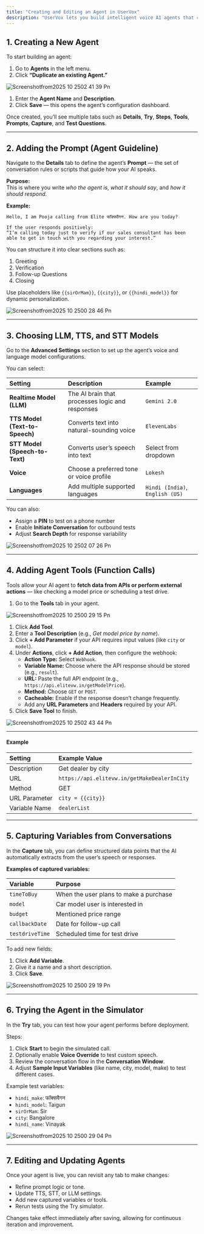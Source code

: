 ```yaml
---
title: "Creating and Editing an Agent in UserVox"
description: "UserVox lets you build intelligent voice AI agents that can talk naturally, follow sales or support workflows, and extract structured data from conversations. This guide explains how to create, configure, test, and refine an agent step by step."
---
```


## 1. Creating a New Agent

To start building an agent:

1. Go to **Agents** in the left menu.
2. Click **“Duplicate an existing Agent.”**

![Screenshotfrom2025 10 2502 41 39 Pn](/images/Screenshotfrom2025-10-2502-41-39.png)

1. Enter the **Agent Name** and **Description**.
2. Click **Save** — this opens the agent’s configuration dashboard.

Once created, you’ll see multiple tabs such as **Details**, **Try**, **Steps**, **Tools**, **Prompts**, **Capture**, and **Test Questions**.

---

## 2. Adding the Prompt (Agent Guideline)

Navigate to the **Details** tab to define the agent’s **Prompt** — the set of conversation rules or scripts that guide how your AI speaks.

**Purpose:**\
This is where you write _who the agent is_, _what it should say_, and _how it should respond_.

**Example:**

```
Hello, I am Pooja calling from Elite फॉक्सवैगन. How are you today?

If the user responds positively:
“I’m calling today just to verify if our sales consultant has been able to get in touch with you regarding your interest.”
```

You can structure it into clear sections such as:

1. Greeting
2. Verification
3. Follow-up Questions
4. Closing

Use placeholders like `{{sirOrMam}}`, `{{city}}`, or `{{hindi_model}}` for dynamic personalization.

![Screenshotfrom2025 10 2500 28 46 Pn](/images/Screenshotfrom2025-10-2500-28-46.png)

---

## 3. Choosing LLM, TTS, and STT Models

Go to the **Advanced Settings** section to set up the agent’s voice and language model configurations.

You can select:

| Setting                        | Description                                     | Example                         |
| :----------------------------- | :---------------------------------------------- | :------------------------------ |
| **Realtime Model (LLM)**       | The AI brain that processes logic and responses | `Gemini 2.0`                    |
| **TTS Model (Text-to-Speech)** | Converts text into natural-sounding voice       | `ElevenLabs`                    |
| **STT Model (Speech-to-Text)** | Converts user’s speech into text                | Select from dropdown            |
| **Voice**                      | Choose a preferred tone or voice profile        | `Lokesh`                        |
| **Languages**                  | Add multiple supported languages                | `Hindi (India)`, `English (US)` |

You can also:

- Assign a **PIN** to test on a phone number
- Enable **Initiate Conversation** for outbound tests
- Adjust **Search Depth** for response variability

![Screenshotfrom2025 10 2502 07 26 Pn](/images/Screenshotfrom2025-10-2502-07-26.png)

---

## 4. Adding Agent Tools (Function Calls)

Tools allow your AI agent to **fetch data from APIs or perform external actions** — like checking a model price or scheduling a test drive.

1. Go to the **Tools** tab in your agent.

![Screenshotfrom2025 10 2500 29 15 Pn](/images/Screenshotfrom2025-10-2500-29-15.png)

1. Click **Add Tool**.
2. Enter a **Tool Description** (e.g., _Get model price by name_).
3. Click **\+ Add Parameter** if your API requires input values (like `city` or `model`).
4. Under **Actions**, click **\+ Add Action**, then configure the webhook:
   - **Action Type:** Select `Webhook`.
   - **Variable Name:** Choose where the API response should be stored (e.g., `result`).
   - **URL:** Paste the full API endpoint (e.g., `https://api.elitevw.in/getModelPrice`).
   - **Method:** Choose `GET` or `POST`.
   - **Cacheable:** Enable if the response doesn’t change frequently.
   - Add any **URL Parameters** and **Headers** required by your API.
5. Click **Save Tool** to finish.

![Screenshotfrom2025 10 2502 43 44 Pn](/images/Screenshotfrom2025-10-2502-43-44.png)

---

#### Example

| Setting       | Example Value                                |
| :------------ | :------------------------------------------- |
| Description   | Get dealer by city                           |
| URL           | `https://api.elitevw.in/getMakeDealerInCity` |
| Method        | GET                                          |
| URL Parameter | `city = {{city}}`                            |
| Variable Name | `dealerList`                                 |

---

## 5. Capturing Variables from Conversations

In the **Capture** tab, you can define structured data points that the AI automatically extracts from the user’s speech or responses.

**Examples of captured variables:**

| Variable        | Purpose                                |
| :-------------- | :------------------------------------- |
| `timeToBuy`     | When the user plans to make a purchase |
| `model`         | Car model user is interested in        |
| `budget`        | Mentioned price range                  |
| `callbackDate`  | Date for follow-up call                |
| `testdriveTime` | Scheduled time for test drive          |

To add new fields:

1. Click **Add Variable**.
2. Give it a name and a short description.
3. Click **Save**.

![Screenshotfrom2025 10 2500 29 19 Pn](/images/Screenshotfrom2025-10-2500-29-19.png)

---

## 6. Trying the Agent in the Simulator

In the **Try** tab, you can test how your agent performs before deployment.

Steps:

1. Click **Start** to begin the simulated call.
2. Optionally enable **Voice Override** to test custom speech.
3. Review the conversation flow in the **Conversation Window**.
4. Adjust **Sample Input Variables** (like name, city, model, make) to test different cases.

Example test variables:

- `hindi_make`: फॉक्सवैगन
- `hindi_model`: Taigun
- `sirOrMam`: Sir
- `city`: Bangalore
- `hindi_name`: Vinayak

![Screenshotfrom2025 10 2500 29 04 Pn](/images/Screenshotfrom2025-10-2500-29-04.png)

---

## 7. Editing and Updating Agents

Once your agent is live, you can revisit any tab to make changes:

- Refine prompt logic or tone.
- Update TTS, STT, or LLM settings.
- Add new captured variables or tools.
- Rerun tests using the Try simulator.

Changes take effect immediately after saving, allowing for continuous iteration and improvement.